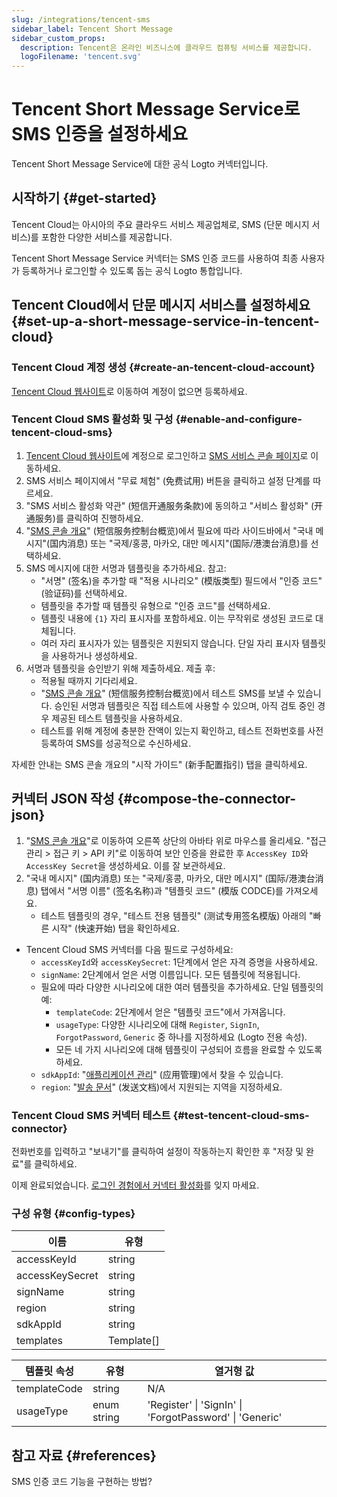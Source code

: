 ```yaml
---
slug: /integrations/tencent-sms
sidebar_label: Tencent Short Message
sidebar_custom_props:
  description: Tencent은 온라인 비즈니스에 클라우드 컴퓨팅 서비스를 제공합니다.
  logoFilename: 'tencent.svg'
---
```



# Tencent Short Message Service로 SMS 인증을 설정하세요

Tencent Short Message Service에 대한 공식 Logto 커넥터입니다.

<GuideTip />

## 시작하기 \{#get-started}

Tencent Cloud는 아시아의 주요 클라우드 서비스 제공업체로, SMS (단문 메시지 서비스)를 포함한 다양한 서비스를 제공합니다.

Tencent Short Message Service 커넥터는 SMS 인증 코드를 사용하여 최종 사용자가 등록하거나 로그인할 수 있도록 돕는 공식 Logto 통합입니다.

## Tencent Cloud에서 단문 메시지 서비스를 설정하세요 \{#set-up-a-short-message-service-in-tencent-cloud}

### Tencent Cloud 계정 생성 \{#create-an-tencent-cloud-account}

[Tencent Cloud 웹사이트](https://cloud.tencent.com/)로 이동하여 계정이 없으면 등록하세요.

### Tencent Cloud SMS 활성화 및 구성 \{#enable-and-configure-tencent-cloud-sms}

1. [Tencent Cloud 웹사이트](https://cloud.tencent.com/)에 계정으로 로그인하고 [SMS 서비스 콘솔 페이지](https://cloud.tencent.com/product/sms)로 이동하세요.
2. SMS 서비스 페이지에서 "무료 체험" (免费试用) 버튼을 클릭하고 설정 단계를 따르세요.
3. "SMS 서비스 활성화 약관" (短信开通服务条款)에 동의하고 "서비스 활성화" (开通服务)를 클릭하여 진행하세요.
4. "[SMS 콘솔 개요](https://console.cloud.tencent.com/smsv2)" (短信服务控制台概览)에서 필요에 따라 사이드바에서 "국내 메시지"(国内消息) 또는 "국제/홍콩, 마카오, 대만 메시지"(国际/港澳台消息)를 선택하세요.
5. SMS 메시지에 대한 서명과 템플릿을 추가하세요. 참고:
   - "서명" (签名)을 추가할 때 "적용 시나리오" (模版类型) 필드에서 "인증 코드" (验证码)를 선택하세요.
   - 템플릿을 추가할 때 템플릿 유형으로 "인증 코드"를 선택하세요.
   - 템플릿 내용에 `{1}` 자리 표시자를 포함하세요. 이는 무작위로 생성된 코드로 대체됩니다.
   - 여러 자리 표시자가 있는 템플릿은 지원되지 않습니다. 단일 자리 표시자 템플릿을 사용하거나 생성하세요.
6. 서명과 템플릿을 승인받기 위해 제출하세요. 제출 후:
   - 적용될 때까지 기다리세요.
   - "[SMS 콘솔 개요](https://console.cloud.tencent.com/smsv2)" (短信服务控制台概览)에서 테스트 SMS를 보낼 수 있습니다. 승인된 서명과 템플릿은 직접 테스트에 사용할 수 있으며, 아직 검토 중인 경우 제공된 테스트 템플릿을 사용하세요.
   - 테스트를 위해 계정에 충분한 잔액이 있는지 확인하고, 테스트 전화번호를 사전 등록하여 SMS를 성공적으로 수신하세요.

자세한 안내는 SMS 콘솔 개요의 "시작 가이드" (新手配置指引) 탭을 클릭하세요.

## 커넥터 JSON 작성 \{#compose-the-connector-json}

1. "[SMS 콘솔 개요](https://console.cloud.tencent.com/smsv2)"로 이동하여 오른쪽 상단의 아바타 위로 마우스를 올리세요. "접근 관리 > 접근 키 > API 키"로 이동하여 보안 인증을 완료한 후 `AccessKey ID`와 `AccessKey Secret`을 생성하세요. 이를 잘 보관하세요.
2. "국내 메시지" (国内消息) 또는 "국제/홍콩, 마카오, 대만 메시지" (国际/港澳台消息) 탭에서 "서명 이름" (签名名称)과 "템플릿 코드" (模版 CODCE)를 가져오세요.
   - 테스트 템플릿의 경우, "테스트 전용 템플릿" (测试专用签名模版) 아래의 "빠른 시작" (快速开始) 탭을 확인하세요.

- Tencent Cloud SMS 커넥터를 다음 필드로 구성하세요:
  - `accessKeyId`와 `accessKeySecret`: 1단계에서 얻은 자격 증명을 사용하세요.
  - `signName`: 2단계에서 얻은 서명 이름입니다. 모든 템플릿에 적용됩니다.
  - 필요에 따라 다양한 시나리오에 대한 여러 템플릿을 추가하세요. 단일 템플릿의 예:
    - `templateCode`: 2단계에서 얻은 "템플릿 코드"에서 가져옵니다.
    - `usageType`: 다양한 시나리오에 대해 `Register`, `SignIn`, `ForgotPassword`, `Generic` 중 하나를 지정하세요 (Logto 전용 속성).
    - 모든 네 가지 시나리오에 대해 템플릿이 구성되어 흐름을 완료할 수 있도록 하세요.
  - `sdkAppId`: "[애플리케이션 관리](https://console.cloud.tencent.com/smsv2/app-manage)" (应用管理)에서 찾을 수 있습니다.
  - `region`: "[발송 문서](https://cloud.tencent.com/document/api/382/52071#.E5.9C.B0.E5.9F.9F.E5.88.97.E8.A1.A8)" (发送文档)에서 지원되는 지역을 지정하세요.

### Tencent Cloud SMS 커넥터 테스트 \{#test-tencent-cloud-sms-connector}

전화번호를 입력하고 "보내기"를 클릭하여 설정이 작동하는지 확인한 후 "저장 및 완료"를 클릭하세요.

이제 완료되었습니다. [로그인 경험에서 커넥터 활성화](/connectors/sms-connectors#enable-phone-number-sign-up-or-sign-in)를 잊지 마세요.

### 구성 유형 \{#config-types}

| 이름             | 유형       |
| --------------- | ---------- |
| accessKeyId     | string     |
| accessKeySecret | string     |
| signName        | string     |
| region          | string     |
| sdkAppId        | string     |
| templates       | Template[] |

| 템플릿 속성       | 유형        | 열거형 값                                             |
| ---------------- | ----------- | ------------------------------------------------------- |
| templateCode     | string      | N/A                                                     |
| usageType        | enum string | 'Register' \| 'SignIn' \| 'ForgotPassword' \| 'Generic' |

## 참고 자료 \{#references}

<Url href="https://cloud.tencent.com/document/product/382/43070">
  SMS 인증 코드 기능을 구현하는 방법?
</Url>